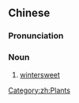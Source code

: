 {{also|腊梅}}
==Chinese==
{{zh-forms|s=腊梅}}
{{wikipedia|lang=zh}}

===Pronunciation===
{{zh-pron
|m=làméi
|cat=n
}}

===Noun===
{{zh-noun}}

# [[wintersweet]]

[[Category:zh:Plants]]